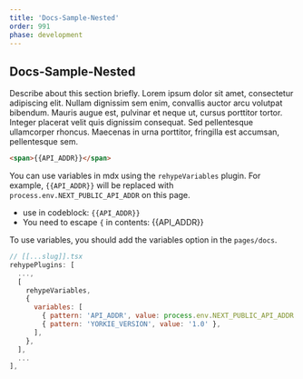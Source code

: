 ```yaml
---
title: 'Docs-Sample-Nested'
order: 991
phase: development
---
```


## Docs-Sample-Nested

Describe about this section briefly. Lorem ipsum dolor sit amet, consectetur adipiscing elit. Nullam dignissim sem enim, convallis auctor arcu volutpat bibendum. Mauris augue est, pulvinar et neque ut, cursus porttitor tortor. Integer placerat velit quis dignissim consequat. Sed pellentesque ullamcorper rhoncus. Maecenas in urna porttitor, fringilla est accumsan, pellentesque sem.

```html
<span>{{API_ADDR}}</span>
```

You can use variables in mdx using the `rehypeVariables` plugin. 
For example, `{{API_ADDR}}` will be replaced with `process.env.NEXT_PUBLIC_API_ADDR` on this page.

- use in codeblock: `{{API_ADDR}}`
- You need to escape `{` in contents: \{\{API_ADDR\}\}

To use variables, you should add the variables option in the `pages/docs`.

```js
// [[...slug]].tsx 
rehypePlugins: [
  ...,
  [
    rehypeVariables,
    {
      variables: [
        { pattern: 'API_ADDR', value: process.env.NEXT_PUBLIC_API_ADDR },
        { pattern: 'YORKIE_VERSION', value: '1.0' },
      ],
    },
  ],
  ...
],
```
